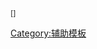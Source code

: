 <span class="reference"><sup id="ref_{{{1}}}_{{{2}}}">[[#endnote_{{{1}}}|[{{{2}}}]]]</sup></span><noinclude>
[[Category:辅助模板]]
</noinclude>
